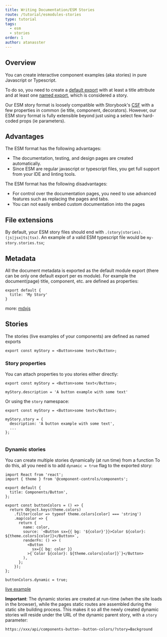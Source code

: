 ```yaml
---
title: Writing Documentation/ESM Stories
route: /tutorial/esmodules-stories
type: tutorial
tags:
  - esm
  - stories
order: 1
author: atanasster
---
```


## Overview

You can create interactive component examples (aka stories) in pure Javascript or Typescript. 

To do so, you need to create a [default export](#metadata) with at least a title attribute and at least one [named export](#stories), which is considered a story.

Our ESM story format is loosely compatible with Storybook's [CSF](https://storybook.js.org/docs/formats/component-story-format/) with a few properties in common (ie title, component, decorators). However, our ESM story format is fully extensible beyond just using a select few hard-coded props (ie parameters).

## Advantages

The ESM format has the following advantages:

- The documentation, testing, and design pages are created automatically.
- Since ESM are regular javascript or typescript files, you get full support from your IDE and linting tools.

The ESM format has the following disadvantages:

- For control over the documentation pages, you need to use advanced features such as replacing the pages and tabs.
- You can not easily embed custom documentation into the pages

## File extensions

By default, your ESM story files should end with `.(story|stories).(js|jsx|ts|tsx)`. An example of a valid ESM typescript file would be `my-story.stories.tsx`;


## Metadata

All the document metadata is exported as the default module export (there can be only one default export per es module). For example the document(page) title, component, etc. are defined as properties:

```
export default {
  title: 'My Story'
}
```

more: [mdxjs](https://mdxjs.com)


## Stories

The stories (live examples of your components) are defined as named exports

```
export const myStory = <Button>some text</Button>;
```

### Story properties

You can attach properties to you stories either directly:

```
export const myStory = <Button>some text</Button>;

myStory.description = 'A button example with some text'
```

Or using the `story` namespace:

```
export const myStory = <Button>some text</Button>;

myStory.story = {
  description: 'A button example with some text',
  ...
};
 
```

### Dynamic stories

You can create multiple stories dynamically (at run time) from a function To do this, all you need is to add `dynamic = true` flag to the exported story:

```
import React from 'react';
import { theme } from '@component-controls/components';

export default {
  title: Components/Button',
};

export const buttonColors = () => {
  return Object.keys(theme.colors)
    .filter(color => typeof theme.colors[color] === 'string')
    .map(color => {
      return {
        name: color,
        source: `<Button sx={{ bg: '${color}'}}>Color ${color}: ${theme.colors[color]}</Button>`,
        renderFn: () => (
          <Button
            sx={{ bg: color }}
          >{`Color ${color}: ${theme.colors[color]}`}</Button>
        ),
      };
    });
};

buttonColors.dynamic = true;
```
[live example](/api/introduction-dynamic-stories--button-colors/?story=Background)

**Important**: The dynamic stories are created at run-time (when the site loads in the browser), while the pages static routes are assembled during the static site building process. This makes it so all the newly created dynamic stories will reside under the URL of the dynamic parent story, with a `story` parameter: 

`https://xxx/api/components-button--button-colors/?story=Background`

